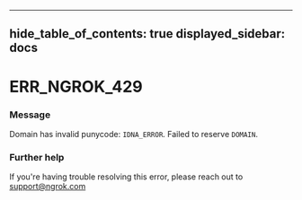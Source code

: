 

---
hide_table_of_contents: true
displayed_sidebar: docs
---


# ERR_NGROK_429

### Message
Domain has invalid punycode: `IDNA_ERROR`. Failed to reserve `DOMAIN`.

<ErrorDetails error="err_ngrok_429" />



### Further help
If you're having trouble resolving this error, please reach out to [support@ngrok.com](mailto:support@ngrok.com?subject=Help%20with%20ERR_NGROK_429)

